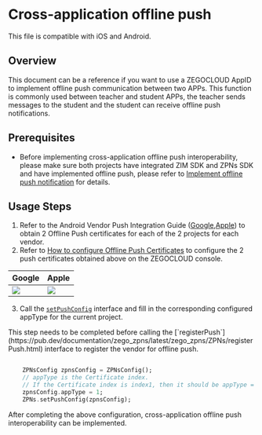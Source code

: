 # Cross-application offline push


<Note title="Note">
This file is compatible with iOS and Android.
</Note>

## Overview

This document can be a reference if you want to use a ZEGOCLOUD AppID to implement offline push communication between two APPs. This function is commonly used between teacher and student APPs, the teacher sends messages to the student and the student can receive offline push notifications.

## Prerequisites

- Before implementing cross-application offline push interoperability, please make sure both projects have integrated ZIM SDK and ZPNs SDK and have implemented offline push, please refer to [Implement offline push notification](./Implement%20offline%20push%20notification.mdx) for details.

## Usage Steps
1. Refer to the Android Vendor Push Integration Guide ([Google](./Integrate%20FCM.mdx),[Apple](./Integrate%20APNs.mdx)) to obtain 2 Offline Push certificates for each of the 2 projects for each vendor.
2. Refer to [How to configure Offline Push Certificates](https://www.zegocloud.com/docs/admin-console/offline-push-certificates?platform=all&language=all) to configure the 2 push certificates obtained above on the ZEGOCLOUD console.

| Google                                                                                                                        | Apple                                                                                                                         |
| ----------------------------------------------------------------------------------------------------------------------------- | ----------------------------------------------------------------------------------------------------------------------------- |
| <Frame width="512" height="auto" caption=""><img src="https://doc-media.zego.im/sdk-doc/Pics/in_app_chat/17538.jpeg" /></Frame> | <Frame width="512" height="auto" caption=""><img src="https://doc-media.zego.im/sdk-doc/Pics/in_app_chat/17537.jpeg" /></Frame> |


3. Call the [`setPushConfig`](https://pub.dev/documentation/zego_zpns/latest/zego_zpns/ZPNs/setPushConfig.html) interface and fill in the corresponding configured appType for the current project.


<Warning title="Warning">
This step needs to be completed before calling the [`registerPush`](https://pub.dev/documentation/zego_zpns/latest/zego_zpns/ZPNs/registerPush.html) interface to register the vendor for offline push. 
</Warning>

```dart

    ZPNsConfig zpnsConfig = ZPNsConfig();
    // appType is the Certificate index.
    // If the Certificate index is index1, then it should be appType = 1.
    zpnsConfig.appType = 1;
    ZPNs.setPushConfig(zpnsConfig);
```
After completing the above configuration, cross-application offline push interoperability can be implemented.
